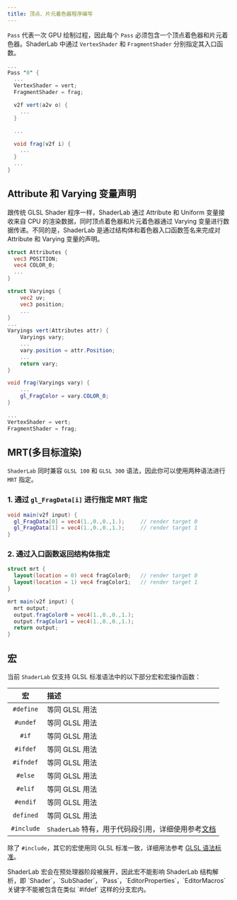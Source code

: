 ```yaml
---
title: 顶点、片元着色器程序编写
---
```


`Pass` 代表一次 GPU 绘制过程，因此每个 `Pass` 必须包含一个顶点着色器和片元着色器。ShaderLab 中通过 `VertexShader` 和 `FragmentShader` 分别指定其入口函数。

```glsl showLineNumbers {4-5}
...
Pass "0" {
  ...
  VertexShader = vert;
  FragmentShader = frag;

  v2f vert(a2v o) {
    ...
  }

  ...

  void frag(v2f i) {
    ...
  }
  ...
}
```

## Attribute 和 Varying 变量声明

跟传统 GLSL Shader 程序一样，ShaderLab 通过 Attribute 和 Uniform 变量接收来自 CPU 的渲染数据，同时顶点着色器和片元着色器通过 Varying 变量进行数据传递。不同的是，ShaderLab 是通过结构体和着色器入口函数签名来完成对 Attribute 和 Varying 变量的声明。

```glsl showLineNumbers {13, 16, 21, 27-28}
struct Attributes {
  vec3 POSITION;
  vec4 COLOR_0;
  ...
}

struct Varyings {
    vec2 uv;
    vec3 position;
    ...
}
...
Varyings vert(Attributes attr) {
    Varyings vary;
    ...
    vary.position = attr.Position;
    ...
    return vary;
}

void frag(Varyings vary) {
    ...
    gl_FragColor = vary.COLOR_0;
}

...
VertexShader = vert;
FragmentShader = frag;
```

## MRT(多目标渲染)

`ShaderLab` 同时兼容 `GLSL 100` 和 `GLSL 300` 语法，因此你可以使用两种语法进行 `MRT` 指定。

### 1. 通过 `gl_FragData[i]` 进行指定 MRT 指定

```glsl showLineNumbers {2-3}
void main(v2f input) {
  gl_FragData[0] = vec4(1.,0.,0.,1.);     // render target 0
  gl_FragData[1] = vec4(1.,0.,0.,1.);     // render target 1
}
```

### 2. 通过入口函数返回结构体指定

```glsl showLineNumbers {1-4}
struct mrt {
  layout(location = 0) vec4 fragColor0;   // render target 0
  layout(location = 1) vec4 fragColor1;   // render target 1
}

mrt main(v2f input) {
  mrt output;
  output.fragColor0 = vec4(1.,0.,0.,1.);
  output.fragColor1 = vec4(1.,0.,0.,1.);
  return output;
}
```

## 宏

当前 `ShaderLab` 仅支持 GLSL 标准语法中的以下部分宏和宏操作函数：

| 宏 | 描述 |
| :-: | :- |
| `#define` | 等同 GLSL 用法 |
| `#undef` |等同 GLSL 用法 |
|`#if` | 等同 GLSL 用法 |
| `#ifdef`| 等同 GLSL 用法 |
| `#ifndef` | 等同 GLSL 用法 |
| `#else` | 等同 GLSL 用法 |
| `#elif` | 等同 GLSL 用法 |
| `#endif` | 等同 GLSL 用法 |
| `defined` | 等同 GLSL 用法 |
| `#include` | `ShaderLab` 特有，用于代码段引用，详细使用参考[文档](./chunk) |

除了 `#include`，其它的宏使用同 GLSL 标准一致，详细用法参考 [GLSL 语法标准](https://registry.khronos.org/OpenGL/specs/es/3.0/GLSL_ES_Specification_3.00.pdf)。
  
<Callout type="warning">
ShaderLab 宏会在预处理器阶段被展开，因此宏不能影响 ShaderLab 结构解析，即 `Shader`，`SubShader`，`Pass`，`EditorProperties`，`EditorMacros` 关键字不能被包含在类似 `#ifdef` 这样的分支宏内。
</Callout>

